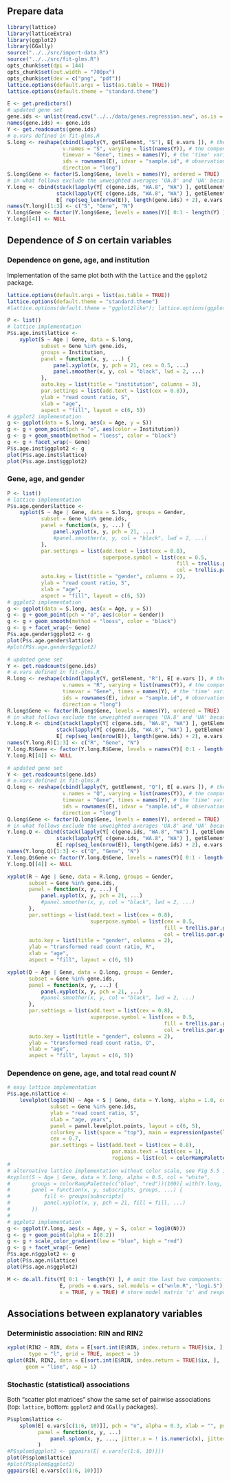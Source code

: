 ## Prepare data

```r
library(lattice)
library(latticeExtra)
library(ggplot2)
library(GGally)
source("../../src/import-data.R")
source("../../src/fit-glms.R")
opts_chunk$set(dpi = 144)
opts_chunk$set(out.width = "700px")
opts_chunk$set(dev = c("png", "pdf"))
lattice.options(default.args = list(as.table = TRUE))
lattice.options(default.theme = "standard.theme")
```

```r
E <- get.predictors()
# updated gene set
gene.ids <- unlist(read.csv("../../data/genes.regression.new", as.is = TRUE))
names(gene.ids) <- gene.ids
Y <- get.readcounts(gene.ids)
# e.vars defined in fit-glms.R
S.long <- reshape(cbind(lapply(Y, getElement, "S"), E[ e.vars ]), # the data to be reshaped; e.vars is predifined
                  v.names = "S", varying = list(names(Y)), # the component that varies with genes ('time')
                  timevar = "Gene", times = names(Y), # the 'time' variable, i.e. gene symbol
                  ids = rownames(E), idvar = "sample.id", # observation names: RNA sample ids
                  direction = "long")
S.long$Gene <- factor(S.long$Gene, levels = names(Y), ordered = TRUE)
# in what follows exclude the unweighted averages 'UA.8' and 'UA' because total read count 'N' is not available for those
Y.long <- cbind(stack(lapply(Y[ c(gene.ids, "WA.8", "WA") ], getElement, "S")),
                stack(lapply(Y[ c(gene.ids, "WA.8", "WA") ], getElement, "N")),
                E[ rep(seq_len(nrow(E)), length(gene.ids) + 2), e.vars ])
names(Y.long)[1:3] <- c("S", "Gene", "N")
Y.long$Gene <- factor(Y.long$Gene, levels = names(Y)[ 0:1 - length(Y) ], ordered = TRUE)
Y.long[[4]] <- NULL
```

## Dependence of $S$ on certain variables

### Dependence on gene, age, and institution

Implementation of the same plot both with the `lattice` and the `ggplot2` package.
```r
lattice.options(default.args = list(as.table = TRUE))
lattice.options(default.theme = "standard.theme")
#lattice.options(default.theme = "ggplot2like"); lattice.options(ggplot2like.opts())
```
```r
P <- list()
# lattice implementation
P$s.age.inst$lattice <-
    xyplot(S ~ Age | Gene, data = S.long,
           subset = Gene %in% gene.ids,
           groups = Institution,
           panel = function(x, y, ...) {
               panel.xyplot(x, y, pch = 21, cex = 0.5, ...)
               panel.smoother(x, y, col = "black", lwd = 2, ...)
           },
           auto.key = list(title = "institution", columns = 3),
           par.settings = list(add.text = list(cex = 0.8)),
           ylab = "read count ratio, S",
           xlab = "age",
           aspect = "fill", layout = c(6, 5))
# ggplot2 implementation
g <- ggplot(data = S.long, aes(x = Age, y = S))
g <- g + geom_point(pch = "o", aes(color = Institution))
g <- g + geom_smooth(method = "loess", color = "black")
g <- g + facet_wrap(~ Gene)
P$s.age.inst$ggplot2 <- g
plot(P$s.age.inst$lattice)
plot(P$s.age.inst$ggplot2)
```

### Gene, age, and gender

```r
P <- list()
# lattice implementation
P$s.age.gender$lattice <-
    xyplot(S ~ Age | Gene, data = S.long, groups = Gender,
           subset = Gene %in% gene.ids,
           panel = function(x, y, ...) {
               panel.xyplot(x, y, pch = 21, ...)
               #panel.smoother(x, y, col = "black", lwd = 2, ...)
           },
           par.settings = list(add.text = list(cex = 0.8),
                               superpose.symbol = list(cex = 0.5,
                                                       fill = trellis.par.get("superpose.symbol")$fill[c(2, 1)],
                                                       col = trellis.par.get("superpose.symbol")$col[c(2, 1)])),
           auto.key = list(title = "gender", columns = 2),
           ylab = "read count ratio, S",
           xlab = "age",
           aspect = "fill", layout = c(6, 5))
# ggplot2 implementation
g <- ggplot(data = S.long, aes(x = Age, y = S))
g <- g + geom_point(pch = "o", aes(color = Gender))
g <- g + geom_smooth(method = "loess", color = "black")
g <- g + facet_wrap(~ Gene)
P$s.age.gender$ggplot2 <- g
plot(P$s.age.gender$lattice)
#plot(P$s.age.gender$ggplot2)
```

```r
# updated gene set
Y <- get.readcounts(gene.ids)
# e.vars defined in fit-glms.R
R.long <- reshape(cbind(lapply(Y, getElement, "R"), E[ e.vars ]), # the data to be reshaped; e.vars is predifined
                  v.names = "R", varying = list(names(Y)), # the component that varies with genes ('time')
                  timevar = "Gene", times = names(Y), # the 'time' variable, i.e. gene symbol
                  ids = rownames(E), idvar = "sample.id", # observation names: RNA sample ids
                  direction = "long")
R.long$Gene <- factor(R.long$Gene, levels = names(Y), ordered = TRUE)
# in what follows exclude the unweighted averages 'UA.8' and 'UA' because total read count 'N' is not available for those
Y.long.R <- cbind(stack(lapply(Y[ c(gene.ids, "WA.8", "WA") ], getElement, "R")),
                stack(lapply(Y[ c(gene.ids, "WA.8", "WA") ], getElement, "N")),
                E[ rep(seq_len(nrow(E)), length(gene.ids) + 2), e.vars ])
names(Y.long.R)[1:3] <- c("R", "Gene", "N")
Y.long.R$Gene <- factor(Y.long.R$Gene, levels = names(Y)[ 0:1 - length(Y) ], ordered = TRUE)
Y.long.R[[4]] <- NULL
```

```r
# updated gene set
Y <- get.readcounts(gene.ids)
# e.vars defined in fit-glms.R
Q.long <- reshape(cbind(lapply(Y, getElement, "Q"), E[ e.vars ]), # the data to be reshaped; e.vars is predifined
                  v.names = "Q", varying = list(names(Y)), # the component that varies with genes ('time')
                  timevar = "Gene", times = names(Y), # the 'time' variable, i.e. gene symbol
                  ids = rownames(E), idvar = "sample.id", # observation names: RNA sample ids
                  direction = "long")
Q.long$Gene <- factor(Q.long$Gene, levels = names(Y), ordered = TRUE)
# in what follows exclude the unweighted averages 'UA.8' and 'UA' because total read count 'N' is not available for those
Y.long.Q <- cbind(stack(lapply(Y[ c(gene.ids, "WA.8", "WA") ], getElement, "Q")),
                stack(lapply(Y[ c(gene.ids, "WA.8", "WA") ], getElement, "N")),
                E[ rep(seq_len(nrow(E)), length(gene.ids) + 2), e.vars ])
names(Y.long.Q)[1:3] <- c("Q", "Gene", "N")
Y.long.Q$Gene <- factor(Y.long.Q$Gene, levels = names(Y)[ 0:1 - length(Y) ], ordered = TRUE)
Y.long.Q[[4]] <- NULL
```

```r
xyplot(R ~ Age | Gene, data = R.long, groups = Gender,
       subset = Gene %in% gene.ids,
       panel = function(x, y, ...) {
           panel.xyplot(x, y, pch = 21, ...)
           #panel.smoother(x, y, col = "black", lwd = 2, ...)
       },
       par.settings = list(add.text = list(cex = 0.8),
                           superpose.symbol = list(cex = 0.5,
                                                   fill = trellis.par.get("superpose.symbol")$fill[c(2, 1)],
                                                   col = trellis.par.get("superpose.symbol")$col[c(2, 1)])),
       auto.key = list(title = "gender", columns = 2),
       ylab = "transformed read count ratio, R",
       xlab = "age",
       aspect = "fill", layout = c(6, 5))
```

```r
xyplot(Q ~ Age | Gene, data = Q.long, groups = Gender,
       subset = Gene %in% gene.ids,
       panel = function(x, y, ...) {
           panel.xyplot(x, y, pch = 21, ...)
           #panel.smoother(x, y, col = "black", lwd = 2, ...)
       },
       par.settings = list(add.text = list(cex = 0.8),
                           superpose.symbol = list(cex = 0.5,
                                                   fill = trellis.par.get("superpose.symbol")$fill[c(2, 1)],
                                                   col = trellis.par.get("superpose.symbol")$col[c(2, 1)])),
       auto.key = list(title = "gender", columns = 2),
       ylab = "transformed read count ratio, Q",
       xlab = "age",
       aspect = "fill", layout = c(6, 5))
```
### Dependence on gene, age, and total read count $N$

```r
# easy lattice implementation
P$s.age.n$lattice <-
    levelplot(log10(N) ~ Age + S | Gene, data = Y.long, alpha = 1.0, col = "white",
              subset = Gene %in% gene.ids,
              ylab = "read count ratio, S",
              xlab = "age, years",
              panel = panel.levelplot.points, layout = c(6, 5),
              colorkey = list(space = "top"), main = expression(paste(log[10], "(total read count)")),
              cex = 0.7,
              par.settings = list(add.text = list(cex = 0.8),
                                  par.main.text = list(cex = 1),
                                  regions = list(col = colorRampPalette(c("blue", "red")))))
#
# alternative lattice implementation without color scale, see Fig 5.5 in 'Lattice: Multivariate Data Visualization with R', http://lmdvr.r-forge.r-project.org
#xyplot(S ~ Age | Gene, data = Y.long, alpha = 0.5, col = "white",
#       groups = colorRampPalette(c("blue", "red"))(100)[ with(Y.long, cut(log10(N), 100, labels = FALSE)) ],
#       panel = function(x, y, subscripts, groups, ...) {
#           fill <- groups[subscripts]
#           panel.xyplot(x, y, pch = 21, fill = fill, ...)
#       })
#
# ggplot2 implementation
g <- ggplot(Y.long, aes(x = Age, y = S, color = log10(N)))
g <- g + geom_point(alpha = I(0.2))
g <- g + scale_color_gradient(low = "blue", high = "red")
g <- g + facet_wrap(~ Gene)
P$s.age.n$ggplot2 <- g
plot(P$s.age.n$lattice)
plot(P$s.age.n$ggplot2)
```

```r
M <- do.all.fits(Y[ 0:1 - length(Y) ], # omit the last two components: "UA.8" and "UA"
                 E, preds = e.vars, sel.models = c("wnlm.R", "logi.S"),
                 x = TRUE, y = TRUE) # store model matrix 'x' and response 'y'
```

## Associations between explanatory variables

### Deterministic association: RIN and RIN2

```r
xyplot(RIN2 ~ RIN, data = E[sort.int(E$RIN, index.return = TRUE)$ix, ],
       type = "l", grid = TRUE, aspect = 1)
qplot(RIN, RIN2, data = E[sort.int(E$RIN, index.return = TRUE)$ix, ],
      geom = "line", asp = 1)
```

### Stochastic (statistical) associations

Both "scatter plot matrices" show the same set of pairwise associations (top: `lattice`, bottom: `ggplot2` and `GGally` packages).

```r
P$splom$lattice <-
    splom(E[ e.vars[c(1:6, 10)]], pch = "o", alpha = 0.3, xlab = "", pscales=0,
          panel = function(x, y, ...)
              panel.splom(x, y, ..., jitter.x = ! is.numeric(x), jitter.y = ! is.numeric(y))
          )
#P$splom$ggplot2 <- ggpairs(E[ e.vars[c(1:6, 10)]])
plot(P$splom$lattice)
#plot(P$splom$ggplot2)
ggpairs(E[ e.vars[c(1:6, 10)]])
```
